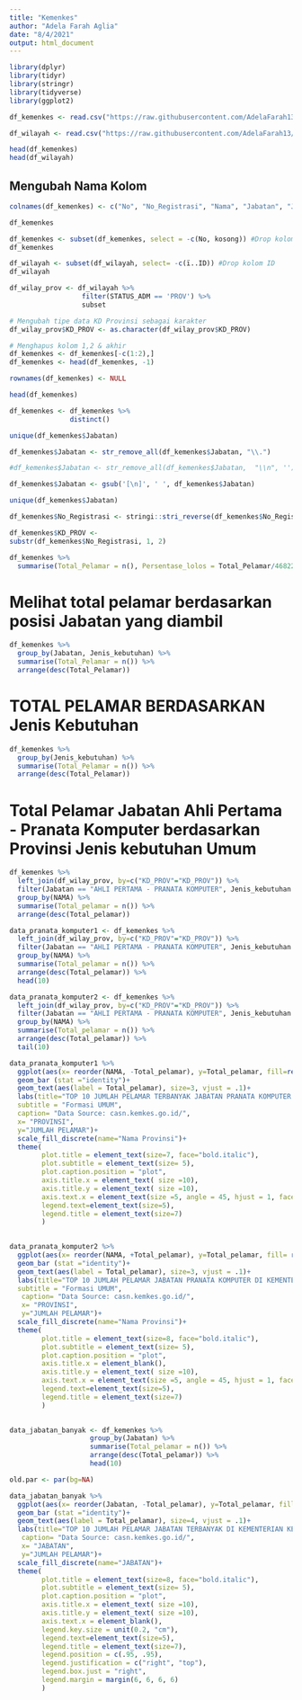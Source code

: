 ---
title: "Kemenkes"
author: "Adela Farah Aglia"
date: "8/4/2021"
output: html_document
---

```{r Mengimport library}
library(dplyr)
library(tidyr)
library(stringr)
library(tidyverse)
library(ggplot2)
```


```{r Membaca data}
df_kemenkes <- read.csv("https://raw.githubusercontent.com/AdelaFarah13/Cpns_2021/main/Data/PELAMAR_CPNS_Kemenkes.csv", sep=";")

df_wilayah <- read.csv("https://raw.githubusercontent.com/AdelaFarah13/Cpns_2021/main/Data/kode_wilayah.csv", sep=";")

```
```{r Melihat data}
head(df_kemenkes)
head(df_wilayah)

```
## Mengubah Nama Kolom
```{r mengubah nama kolom df_kemenkes}

colnames(df_kemenkes) <- c("No", "No_Registrasi", "Nama", "Jabatan", "Jenis_kebutuhan","kosong")

df_kemenkes
```
```{r Drop Kolom}
df_kemenkes <- subset(df_kemenkes, select = -c(No, kosong)) #Drop kolom no dan kosong
df_kemenkes

df_wilayah <- subset(df_wilayah, select= -c(ï..ID)) #Drop kolom ID
df_wilayah
```
```{r Membuat dataframe baru khusus kode Provinsi}
df_wilay_prov <- df_wilayah %>%
                  filter(STATUS_ADM == 'PROV') %>%
                  subset

# Mengubah tipe data KD Provinsi sebagai karakter
df_wilay_prov$KD_PROV <- as.character(df_wilay_prov$KD_PROV)
```


```{r Membersihkan data}
# Menghapus kolom 1,2 & akhir
df_kemenkes <- df_kemenkes[-c(1:2),]
df_kemenkes <- head(df_kemenkes, -1)

rownames(df_kemenkes) <- NULL

head(df_kemenkes)
```

```{r Menghapus data yang duplikat}

df_kemenkes <- df_kemenkes %>% 
               distinct()
```

```{r Melihat nilai Unique dari kolom Jabatan}
unique(df_kemenkes$Jabatan)
```
```{r Menghilangkan (.) dan (\n) dari kolom jabatan}

df_kemenkes$Jabatan <- str_remove_all(df_kemenkes$Jabatan, "\\.")

#df_kemenkes$Jabatan <- str_remove_all(df_kemenkes$Jabatan,  "\\n", '')

df_kemenkes$Jabatan <- gsub('[\n]', ' ', df_kemenkes$Jabatan)
```


```{r}
unique(df_kemenkes$Jabatan)
```
```{r Memanipulasi nomor registrasi}
df_kemenkes$No_Registrasi <- stringi::stri_reverse(df_kemenkes$No_Registrasi)
```

```{r Mengambil 2 nilai awal nomor_registrasi}
df_kemenkes$KD_PROV <-
substr(df_kemenkes$No_Registrasi, 1, 2)

```

```{r Total seluruh peserta lolos administrasi}
df_kemenkes %>% 
  summarise(Total_Pelamar = n(), Persentase_lolos = Total_Pelamar/46822*100) 
```
# Melihat total pelamar berdasarkan posisi Jabatan yang diambil
```{r}
df_kemenkes %>% 
  group_by(Jabatan, Jenis_kebutuhan) %>%
  summarise(Total_Pelamar = n()) %>%
  arrange(desc(Total_Pelamar))
```
# TOTAL PELAMAR BERDASARKAN Jenis Kebutuhan
```{r}
df_kemenkes %>% 
  group_by(Jenis_kebutuhan) %>%
  summarise(Total_Pelamar = n()) %>%
  arrange(desc(Total_Pelamar))
```
# Total Pelamar Jabatan Ahli Pertama - Pranata Komputer berdasarkan Provinsi Jenis kebutuhan Umum
```{r}
df_kemenkes %>%
  left_join(df_wilay_prov, by=c("KD_PROV"="KD_PROV")) %>%
  filter(Jabatan == "AHLI PERTAMA - PRANATA KOMPUTER", Jenis_kebutuhan =="UMUM") %>%
  group_by(NAMA) %>%
  summarise(Total_pelamar = n()) %>%
  arrange(desc(Total_pelamar))

```

```{r Membuat data baru}
data_pranata_komputer1 <- df_kemenkes %>%
  left_join(df_wilay_prov, by=c("KD_PROV"="KD_PROV")) %>%
  filter(Jabatan == "AHLI PERTAMA - PRANATA KOMPUTER", Jenis_kebutuhan =="UMUM") %>%
  group_by(NAMA) %>%
  summarise(Total_pelamar = n()) %>%
  arrange(desc(Total_pelamar)) %>%
  head(10)

data_pranata_komputer2 <- df_kemenkes %>%
  left_join(df_wilay_prov, by=c("KD_PROV"="KD_PROV")) %>%
  filter(Jabatan == "AHLI PERTAMA - PRANATA KOMPUTER", Jenis_kebutuhan =="UMUM") %>%
  group_by(NAMA) %>%
  summarise(Total_pelamar = n()) %>%
  arrange(desc(Total_pelamar)) %>%
  tail(10)
```

```{r Pelamar terbanyak & tersedikit untuk pranata komputer di INDONESIA}

data_pranata_komputer1 %>% 
  ggplot(aes(x= reorder(NAMA, -Total_pelamar), y=Total_pelamar, fill=reorder(NAMA, -Total_pelamar)))+
  geom_bar (stat ="identity")+
  geom_text(aes(label = Total_pelamar), size=3, vjust = .1)+
  labs(title="TOP 10 JUMLAH PELAMAR TERBANYAK JABATAN PRANATA KOMPUTER DI KEMENTERIAN KESEHATAN PADA SELEKSI CPNS 2021 ", 
  subtitle = "Formasi UMUM",
  caption= "Data Source: casn.kemkes.go.id/",
  x= "PROVINSI", 
  y="JUMLAH PELAMAR")+
  scale_fill_discrete(name="Nama Provinsi")+
  theme(
        plot.title = element_text(size=7, face="bold.italic"),
        plot.subtitle = element_text(size= 5),
        plot.caption.position = "plot",
        axis.title.x = element_text( size =10),
        axis.title.y = element_text( size =10),
        axis.text.x = element_text(size =5, angle = 45, hjust = 1, face = "bold"),
        legend.text=element_text(size=5),
        legend.title = element_text(size=7)
        )
  

data_pranata_komputer2 %>% 
  ggplot(aes(x= reorder(NAMA, +Total_pelamar), y=Total_pelamar, fill= reorder(NAMA, +Total_pelamar)))+
  geom_bar (stat ="identity")+
  geom_text(aes(label = Total_pelamar), size=3, vjust = .1)+
  labs(title="TOP 10 JUMLAH PELAMAR JABATAN PRANATA KOMPUTER DI KEMENTERIAN KESEHATAN PADA SELEKSI CPNS 2021 ", 
  subtitle = "Formasi UMUM",
   caption= "Data Source: casn.kemkes.go.id/",
   x= "PROVINSI", 
   y="JUMLAH PELAMAR")+
  scale_fill_discrete(name="Nama Provinsi")+
  theme(
        plot.title = element_text(size=8, face="bold.italic"),
        plot.subtitle = element_text(size= 5),
        plot.caption.position = "plot",
        axis.title.x = element_blank(),
        axis.title.y = element_text( size =10),
        axis.text.x = element_text(size =5, angle = 45, hjust = 1, face = "bold"),
        legend.text=element_text(size=5),
        legend.title = element_text(size=7)
        )
  
```

```{r Visualisasi Jabatan Terbanyak}
data_jabatan_banyak <- df_kemenkes %>% 
                    group_by(Jabatan) %>%
                    summarise(Total_pelamar = n()) %>%
                    arrange(desc(Total_pelamar)) %>%
                    head(10)

old.par <- par(bg=NA)

data_jabatan_banyak %>% 
  ggplot(aes(x= reorder(Jabatan, -Total_pelamar), y=Total_pelamar, fill= reorder(Jabatan, -Total_pelamar)))+
  geom_bar (stat ="identity")+
  geom_text(aes(label = Total_pelamar), size=4, vjust = .1)+
  labs(title="TOP 10 JUMLAH PELAMAR JABATAN TERBANYAK DI KEMENTERIAN KESEHATAN PADA SELEKSI CPNS 2021 ", subtitle = "Formasi UMUM",
   caption= "Data Source: casn.kemkes.go.id/",
   x= "JABATAN", 
   y="JUMLAH PELAMAR")+
  scale_fill_discrete(name="JABATAN")+
  theme(
        plot.title = element_text(size=8, face="bold.italic"),
        plot.subtitle = element_text(size= 5),
        plot.caption.position = "plot",
        axis.title.x = element_text( size =10),
        axis.title.y = element_text( size =10),
        axis.text.x = element_blank(),
        legend.key.size = unit(0.2, "cm"),
        legend.text=element_text(size=5),
        legend.title = element_text(size=7),
        legend.position = c(.95, .95),
        legend.justification = c("right", "top"),
        legend.box.just = "right",
        legend.margin = margin(6, 6, 6, 6)
        )
```


